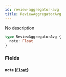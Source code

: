 ```yaml
---
id: review-aggregator-avg
title: ReviewAggregatorAvg
---
```


No description

```graphql
type ReviewAggregatorAvg {
  note: Float
}
```

### Fields

#### `note` ([`Float`](/v1/scalars/float))
